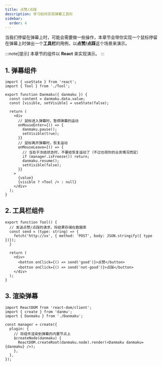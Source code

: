 ```yaml
---
title: 点赞/点踩
description: 学习如何实现弹幕工具栏
sidebar:
  order: 4
---
```


当我们停留在弹幕上时，可能会需要做一些操作，本章节会带你实现一个鼠标停留在弹幕上时弹出一个**工具栏**的用例，以**点赞/点踩**这个场景来演示。

:::note[提示]
本章节的组件以 **React** 来实现演示。
:::

## 1. 弹幕组件

```tsx title="Danmaku.tsx"
import { useState } from 'react';
import { Tool } from './Tool';

export function Danmaku({ danmaku }) {
  const content = danmaku.data.value;
  const [visible, setVisible] = useState(false);

  return (
    <div
      // 鼠标进入弹幕时，暂停弹幕的运动
      onMouseEnter={() => {
        danmaku.pause();
        setVisible(true);
      }}
      // 鼠标离开弹幕时，恢复运动
      onMouseLeave={() => {
        // 当处于冻结状态时，不要给恢复运动了（不过也视你的业务情况而定）
        if (manager.isFreeze()) return;
        danmaku.resume();
        setVisible(false);
      }}
    >
      {value}
      {visible ? <Tool /> : null}
    </div>
  );
}
```

## 2. 工具栏组件

```tsx title="Tool.tsx"
export function Tool() {
  // 发送点赞/点踩的请求，将结果存储在数据库
  const send = (type: string) => {
    fetch('http://xx', { method: 'POST', body: JSON.stringify({ type })});
  }

  return (
    <div>
      <botton onClick={() => send('good')}>点赞</button>
      <botton onClick={() => send('not-good')}>点踩</button>
    </div>
  );
}
```

## 3. 渲染弹幕

```tsx title="init.tsx"
import ReactDOM from 'react-dom/client';
import { create } from 'danmu';
import { Danmaku } from './Danmaku';

const manager = create({
  plugin: {
    // 将组件渲染到弹幕的内置节点上
    $createNode(danmaku) {
      ReactDOM.createRoot(danmaku.node).render(<Danmaku danmaku={danmaku} />);
    },
  },
});
```
